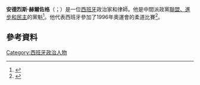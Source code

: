 '''安德烈斯·赫爾佐格'''（{{lang-es|Andrés Herzog}}；{{bd|1974年|1月21日}}）是一位[[西班牙|西班牙]]政治家和律師。他是中間派政黨[[聯盟、進步和民主|聯盟、進步和民主]]的黨魁<ref name="The Economist">{{cite news |title=How much is enough? |url=http://www.economist.com/node/12501023 |newspaper=[[The_Economist|The Economist]] |date=6 November 2008 |accessdate=9 June 2011 |quote="Mr Savater and Rosa Díez, a former Basque Socialist leader, have set up a new party of the radical centre called Union, Progress and Democracy (UPyD), in an effort to combine social liberalism with a defence of the idea of Spain" |archive-date=2017-12-03 |archive-url=https://web.archive.org/web/20171203052149/http://www.economist.com/node/12501023 |dead-url=no }}</ref>。他代表西班牙參加了1996年奧運會的柔道比賽<ref name=carbajo>{{cite news|last1=Carbajo|first1=Juan Antonio|title=Herzog vuelve a la selva|trans_title=Herzog returns to the jungle|url=http://politica.elpais.com/politica/2015/07/22/actualidad/1437566420_809835.html|accessdate=16 December 2015|work=El País|date=26 July 2015|archive-date=2020-06-19|archive-url=https://web.archive.org/web/20200619135421/https://elpais.com/politica/2015/07/22/actualidad/1437566420_809835.html|dead-url=no}}</ref>。
==參考資料==
{{reflist}}
[[Category:西班牙政治人物|Category:西班牙政治人物]]
